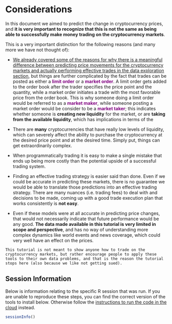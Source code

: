 # Considerations

In this document we aimed to predict the change in cryptocurrency prices, and **it is very important to recognize that this is not the same as being able to successfully make money trading on the cryptocurrency markets**. 

This is a very important distinction for the following reasons (and many more we have not thought of):

-   [We already covered some of the reasons for why there is a meaningful difference between predicting price movements for the cryptocurrency markets and actually performing effective trades in the data exploration section](#market-depth), but things are further complicated by the fact that trades can be posted as either a [**limit order**]{style="color: purple;"} or a [**market order**]{style="color: purple;"}. A limit order gets added to the order book after the trader specifies the price point and the quantity, while a market order initiates a trade with the most favorable price from the order book. This is why someone doing a limit order would be referred to as a [**market maker**]{style="color: purple;"}, while someone posting a market order would be consider to be a [**market taker**]{style="color: purple;"}; this indicates whether someone is **creating new liquidity** for the market, or are **taking from the available liquidity**, which has implications in terms of the 

- There are **many** cryptocurrencies that have really low levels of liquidity, which can severely affect the ability to purchase the cryptocurrency at the desired price point and at the desired time. Simply put, things can get extraordinarily complex.

- When programmatically trading it is easy to make a single mistake that ends up being more costly than the potential upside of a successful trading system.

- Finding an effective trading strategy is easier said than done. Even if we could be accurate in predicting these markets, there is no guarantee we would be able to translate those predictions into an effective trading strategy. There are many nuances (i.e. trading fees) to deal with and decisions to be made, coming up with a good trade execution plan that works consistently is **not easy**.

- Even if these models were at all accurate in predicting price changes, that would not necessarily indicate that future performance would be any good. **The data made available in this tutorial is very limited in scope and perspective**, and has no way of understanding more complex dynamics like world events and news coverage, which could very well have an effect on the prices.


```block2
This tutorial is not meant to show anyone how to trade on the cryptocurrency markets, but rather encourage people to apply these tools to their own data problems, and that is the reason the tutorial stops here (also because we like not getting sued).
```


## Session Information

Below is information relating to the specific R session that was run. If you are unable to reproduce these steps, you can find the correct version of the tools to install below. Otherwise follow the [instructions to run the code in the cloud](#run-in-the-cloud) instead.

```r
sessionInfo()
```
